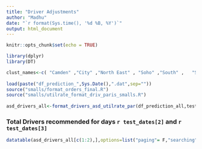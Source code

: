 ```yaml
---
title: "Driver Adjustments"
author: "Madhu"
date: "`r format(Sys.time(), '%d %B, %Y')`"
output: html_document
---  
```

```r
knitr::opts_chunk$set(echo = TRUE)
```




```r
library(dplyr)
library(DT)

clust_names<-c( "Camden" ,"City" ,"North East" , "Soho" ,"South" ,   "Southeast" ,"Victoria" , "West (new)", "West", "Zentrallager","Central" )
 
load(paste("df_prediction_",Sys.Date(),".dat",sep=""))
source("smalls/format_orders_final.R")
source("smalls/utilrate_format_driv_paris_smalls.R")
 
asd_drivers_all<-format_drivers_asd_utilrate_par(df_prediction_all,test_dates,df_test,clust_names)
```


### Total Drivers recommended for days  `r test_dates[2]` and `r test_dates[3]` 

```r
datatable(asd_drivers_all[c(1:2),],options=list("paging"= F,"searching"=F,"autoWidth"= F))%>%formatRound(c(2:ncol( asd_drivers_all)), 2)
```



